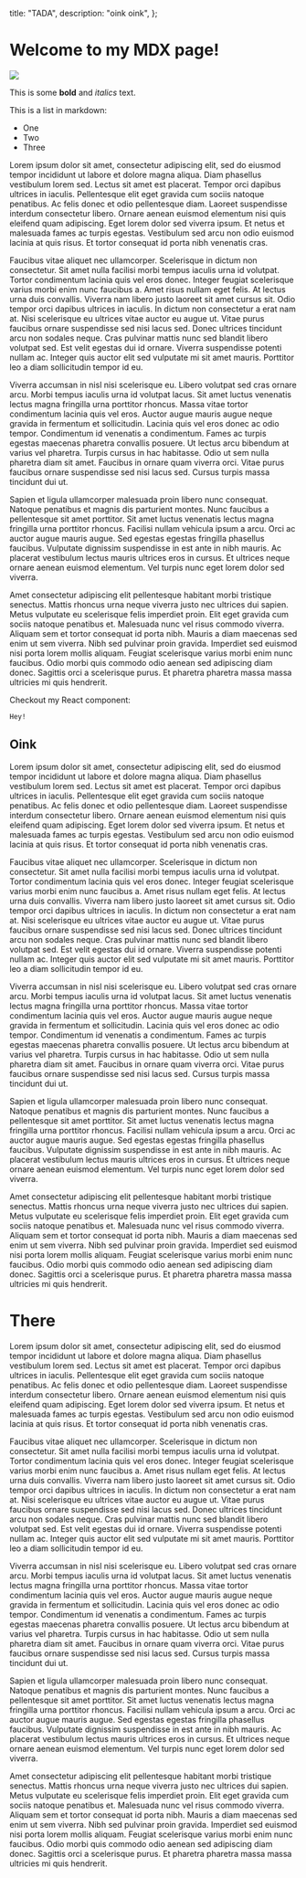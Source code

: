   title: "TADA",
  description: "oink oink",
};

# Welcome to my MDX page!

<img src="./assets/images/lol.png" className="w-full"/>

This is some **bold** and _italics_ text.

This is a list in markdown:

- One
- Two
- Three


Lorem ipsum dolor sit amet, consectetur adipiscing elit, sed do eiusmod tempor incididunt ut labore et dolore magna aliqua. Diam phasellus vestibulum lorem sed. Lectus sit amet est placerat. Tempor orci dapibus ultrices in iaculis. Pellentesque elit eget gravida cum sociis natoque penatibus. Ac felis donec et odio pellentesque diam. Laoreet suspendisse interdum consectetur libero. Ornare aenean euismod elementum nisi quis eleifend quam adipiscing. Eget lorem dolor sed viverra ipsum. Et netus et malesuada fames ac turpis egestas. Vestibulum sed arcu non odio euismod lacinia at quis risus. Et tortor consequat id porta nibh venenatis cras.

Faucibus vitae aliquet nec ullamcorper. Scelerisque in dictum non consectetur. Sit amet nulla facilisi morbi tempus iaculis urna id volutpat. Tortor condimentum lacinia quis vel eros donec. Integer feugiat scelerisque varius morbi enim nunc faucibus a. Amet risus nullam eget felis. At lectus urna duis convallis. Viverra nam libero justo laoreet sit amet cursus sit. Odio tempor orci dapibus ultrices in iaculis. In dictum non consectetur a erat nam at. Nisi scelerisque eu ultrices vitae auctor eu augue ut. Vitae purus faucibus ornare suspendisse sed nisi lacus sed. Donec ultrices tincidunt arcu non sodales neque. Cras pulvinar mattis nunc sed blandit libero volutpat sed. Est velit egestas dui id ornare. Viverra suspendisse potenti nullam ac. Integer quis auctor elit sed vulputate mi sit amet mauris. Porttitor leo a diam sollicitudin tempor id eu.

Viverra accumsan in nisl nisi scelerisque eu. Libero volutpat sed cras ornare arcu. Morbi tempus iaculis urna id volutpat lacus. Sit amet luctus venenatis lectus magna fringilla urna porttitor rhoncus. Massa vitae tortor condimentum lacinia quis vel eros. Auctor augue mauris augue neque gravida in fermentum et sollicitudin. Lacinia quis vel eros donec ac odio tempor. Condimentum id venenatis a condimentum. Fames ac turpis egestas maecenas pharetra convallis posuere. Ut lectus arcu bibendum at varius vel pharetra. Turpis cursus in hac habitasse. Odio ut sem nulla pharetra diam sit amet. Faucibus in ornare quam viverra orci. Vitae purus faucibus ornare suspendisse sed nisi lacus sed. Cursus turpis massa tincidunt dui ut.

Sapien et ligula ullamcorper malesuada proin libero nunc consequat. Natoque penatibus et magnis dis parturient montes. Nunc faucibus a pellentesque sit amet porttitor. Sit amet luctus venenatis lectus magna fringilla urna porttitor rhoncus. Facilisi nullam vehicula ipsum a arcu. Orci ac auctor augue mauris augue. Sed egestas egestas fringilla phasellus faucibus. Vulputate dignissim suspendisse in est ante in nibh mauris. Ac placerat vestibulum lectus mauris ultrices eros in cursus. Et ultrices neque ornare aenean euismod elementum. Vel turpis nunc eget lorem dolor sed viverra.

Amet consectetur adipiscing elit pellentesque habitant morbi tristique senectus. Mattis rhoncus urna neque viverra justo nec ultrices dui sapien. Metus vulputate eu scelerisque felis imperdiet proin. Elit eget gravida cum sociis natoque penatibus et. Malesuada nunc vel risus commodo viverra. Aliquam sem et tortor consequat id porta nibh. Mauris a diam maecenas sed enim ut sem viverra. Nibh sed pulvinar proin gravida. Imperdiet sed euismod nisi porta lorem mollis aliquam. Feugiat scelerisque varius morbi enim nunc faucibus. Odio morbi quis commodo odio aenean sed adipiscing diam donec. Sagittis orci a scelerisque purus. Et pharetra pharetra massa massa ultricies mi quis hendrerit.

Checkout my React component:

`Hey!`

## Oink

Lorem ipsum dolor sit amet, consectetur adipiscing elit, sed do eiusmod tempor incididunt ut labore et dolore magna aliqua. Diam phasellus vestibulum lorem sed. Lectus sit amet est placerat. Tempor orci dapibus ultrices in iaculis. Pellentesque elit eget gravida cum sociis natoque penatibus. Ac felis donec et odio pellentesque diam. Laoreet suspendisse interdum consectetur libero. Ornare aenean euismod elementum nisi quis eleifend quam adipiscing. Eget lorem dolor sed viverra ipsum. Et netus et malesuada fames ac turpis egestas. Vestibulum sed arcu non odio euismod lacinia at quis risus. Et tortor consequat id porta nibh venenatis cras.

Faucibus vitae aliquet nec ullamcorper. Scelerisque in dictum non consectetur. Sit amet nulla facilisi morbi tempus iaculis urna id volutpat. Tortor condimentum lacinia quis vel eros donec. Integer feugiat scelerisque varius morbi enim nunc faucibus a. Amet risus nullam eget felis. At lectus urna duis convallis. Viverra nam libero justo laoreet sit amet cursus sit. Odio tempor orci dapibus ultrices in iaculis. In dictum non consectetur a erat nam at. Nisi scelerisque eu ultrices vitae auctor eu augue ut. Vitae purus faucibus ornare suspendisse sed nisi lacus sed. Donec ultrices tincidunt arcu non sodales neque. Cras pulvinar mattis nunc sed blandit libero volutpat sed. Est velit egestas dui id ornare. Viverra suspendisse potenti nullam ac. Integer quis auctor elit sed vulputate mi sit amet mauris. Porttitor leo a diam sollicitudin tempor id eu.

Viverra accumsan in nisl nisi scelerisque eu. Libero volutpat sed cras ornare arcu. Morbi tempus iaculis urna id volutpat lacus. Sit amet luctus venenatis lectus magna fringilla urna porttitor rhoncus. Massa vitae tortor condimentum lacinia quis vel eros. Auctor augue mauris augue neque gravida in fermentum et sollicitudin. Lacinia quis vel eros donec ac odio tempor. Condimentum id venenatis a condimentum. Fames ac turpis egestas maecenas pharetra convallis posuere. Ut lectus arcu bibendum at varius vel pharetra. Turpis cursus in hac habitasse. Odio ut sem nulla pharetra diam sit amet. Faucibus in ornare quam viverra orci. Vitae purus faucibus ornare suspendisse sed nisi lacus sed. Cursus turpis massa tincidunt dui ut.

Sapien et ligula ullamcorper malesuada proin libero nunc consequat. Natoque penatibus et magnis dis parturient montes. Nunc faucibus a pellentesque sit amet porttitor. Sit amet luctus venenatis lectus magna fringilla urna porttitor rhoncus. Facilisi nullam vehicula ipsum a arcu. Orci ac auctor augue mauris augue. Sed egestas egestas fringilla phasellus faucibus. Vulputate dignissim suspendisse in est ante in nibh mauris. Ac placerat vestibulum lectus mauris ultrices eros in cursus. Et ultrices neque ornare aenean euismod elementum. Vel turpis nunc eget lorem dolor sed viverra.

Amet consectetur adipiscing elit pellentesque habitant morbi tristique senectus. Mattis rhoncus urna neque viverra justo nec ultrices dui sapien. Metus vulputate eu scelerisque felis imperdiet proin. Elit eget gravida cum sociis natoque penatibus et. Malesuada nunc vel risus commodo viverra. Aliquam sem et tortor consequat id porta nibh. Mauris a diam maecenas sed enim ut sem viverra. Nibh sed pulvinar proin gravida. Imperdiet sed euismod nisi porta lorem mollis aliquam. Feugiat scelerisque varius morbi enim nunc faucibus. Odio morbi quis commodo odio aenean sed adipiscing diam donec. Sagittis orci a scelerisque purus. Et pharetra pharetra massa massa ultricies mi quis hendrerit.


# There

Lorem ipsum dolor sit amet, consectetur adipiscing elit, sed do eiusmod tempor incididunt ut labore et dolore magna aliqua. Diam phasellus vestibulum lorem sed. Lectus sit amet est placerat. Tempor orci dapibus ultrices in iaculis. Pellentesque elit eget gravida cum sociis natoque penatibus. Ac felis donec et odio pellentesque diam. Laoreet suspendisse interdum consectetur libero. Ornare aenean euismod elementum nisi quis eleifend quam adipiscing. Eget lorem dolor sed viverra ipsum. Et netus et malesuada fames ac turpis egestas. Vestibulum sed arcu non odio euismod lacinia at quis risus. Et tortor consequat id porta nibh venenatis cras.

Faucibus vitae aliquet nec ullamcorper. Scelerisque in dictum non consectetur. Sit amet nulla facilisi morbi tempus iaculis urna id volutpat. Tortor condimentum lacinia quis vel eros donec. Integer feugiat scelerisque varius morbi enim nunc faucibus a. Amet risus nullam eget felis. At lectus urna duis convallis. Viverra nam libero justo laoreet sit amet cursus sit. Odio tempor orci dapibus ultrices in iaculis. In dictum non consectetur a erat nam at. Nisi scelerisque eu ultrices vitae auctor eu augue ut. Vitae purus faucibus ornare suspendisse sed nisi lacus sed. Donec ultrices tincidunt arcu non sodales neque. Cras pulvinar mattis nunc sed blandit libero volutpat sed. Est velit egestas dui id ornare. Viverra suspendisse potenti nullam ac. Integer quis auctor elit sed vulputate mi sit amet mauris. Porttitor leo a diam sollicitudin tempor id eu.

Viverra accumsan in nisl nisi scelerisque eu. Libero volutpat sed cras ornare arcu. Morbi tempus iaculis urna id volutpat lacus. Sit amet luctus venenatis lectus magna fringilla urna porttitor rhoncus. Massa vitae tortor condimentum lacinia quis vel eros. Auctor augue mauris augue neque gravida in fermentum et sollicitudin. Lacinia quis vel eros donec ac odio tempor. Condimentum id venenatis a condimentum. Fames ac turpis egestas maecenas pharetra convallis posuere. Ut lectus arcu bibendum at varius vel pharetra. Turpis cursus in hac habitasse. Odio ut sem nulla pharetra diam sit amet. Faucibus in ornare quam viverra orci. Vitae purus faucibus ornare suspendisse sed nisi lacus sed. Cursus turpis massa tincidunt dui ut.

Sapien et ligula ullamcorper malesuada proin libero nunc consequat. Natoque penatibus et magnis dis parturient montes. Nunc faucibus a pellentesque sit amet porttitor. Sit amet luctus venenatis lectus magna fringilla urna porttitor rhoncus. Facilisi nullam vehicula ipsum a arcu. Orci ac auctor augue mauris augue. Sed egestas egestas fringilla phasellus faucibus. Vulputate dignissim suspendisse in est ante in nibh mauris. Ac placerat vestibulum lectus mauris ultrices eros in cursus. Et ultrices neque ornare aenean euismod elementum. Vel turpis nunc eget lorem dolor sed viverra.

Amet consectetur adipiscing elit pellentesque habitant morbi tristique senectus. Mattis rhoncus urna neque viverra justo nec ultrices dui sapien. Metus vulputate eu scelerisque felis imperdiet proin. Elit eget gravida cum sociis natoque penatibus et. Malesuada nunc vel risus commodo viverra. Aliquam sem et tortor consequat id porta nibh. Mauris a diam maecenas sed enim ut sem viverra. Nibh sed pulvinar proin gravida. Imperdiet sed euismod nisi porta lorem mollis aliquam. Feugiat scelerisque varius morbi enim nunc faucibus. Odio morbi quis commodo odio aenean sed adipiscing diam donec. Sagittis orci a scelerisque purus. Et pharetra pharetra massa massa ultricies mi quis hendrerit.